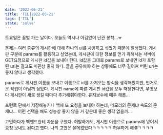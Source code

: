 ```yaml
---
date: '2022-05-21'
title: 'TIL⎟2022-05-21'
tags: ['TIL']
state: 'solve'
---
```


토요일은 꿀벌 가는 날이다.
오늘도 역시나 어김없이 난관 봉착...ㅠ

문제는 여러 종류의 게시판에 대해 하나의 ui를 사용하고 싶었기 때문에 발생했다.
게시판 구분에 params를 활용하고 싶었는데, 게시판에 대한 정보를 얻기 위해서는 서버에 GET요청으로 게시판 id값을 보내야 한다. 
id값을 그대로 params로 보내면 id가 포함된 uri는 길고도 미관상 좋지 않다.
글을 공유해야 하는 상황에도 너무 길어져 버린 uri는 좋지 않다고 생각했다.

params로 게시판 이름을 보내고 이름으로 id를 가져오는 방식을 생각해봤지만,
번거로운 작업이 아닐까 싶었다. 게시판 name에 따른 게시판 id값을 모두 저장한다면, 
무엇보다 게시판이 새로 생길 때마다 추가해줘야한다. 유지보수에 매우 해롭... 

프런트 단에서 저장해놓거나 백에 또 요청을 보내야 하는데,
메모리의 문제냐 속도의 문제냐...
어떤 선택을 해도 성능상 좋지 않을 거 같은데 좋은 생각 없을까...


고민하다가 백엔드한테 자문을 구했다.
허탈하게도, 게시판 이름으로 params에 넣어서 요청 보내도 된다고 했다.
나의 고민은 쓸데없었다ㅋㅋㅋㅋㅋ
허무하게 해결ㅋㅋㅋㅋ
